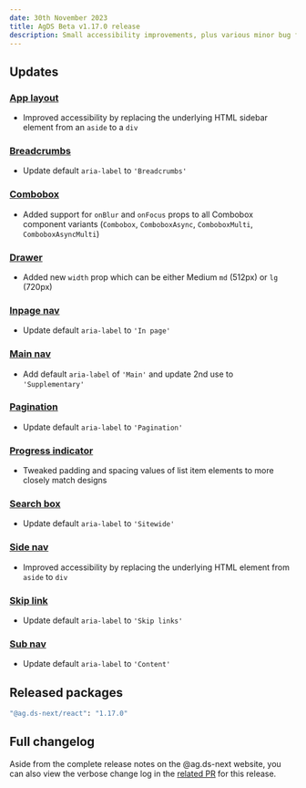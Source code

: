 ```yaml
---
date: 30th November 2023
title: AgDS Beta v1.17.0 release
description: Small accessibility improvements, plus various minor bug fixes and improvements.
---
```


## Updates

### [App layout](/components/app-layout)

- Improved accessibility by replacing the underlying HTML sidebar element from an `aside` to a `div`

### [Breadcrumbs](/components/breadcrumbs)

- Update default `aria-label` to `'Breadcrumbs'`

### [Combobox](/components/combobox)

- Added support for `onBlur` and `onFocus` props to all Combobox component variants (`Combobox`, `ComboboxAsync`, `ComboboxMulti`, `ComboboxAsyncMulti`)

### [Drawer](/components/drawer)

- Added new `width` prop which can be either Medium `md` (512px) or `lg` (720px)

### [Inpage nav](/components/inpage-nav)

- Update default `aria-label` to `'In page'`

### [Main nav](/components/main-nav)

- Add default `aria-label` of `'Main'` and update 2nd use to `'Supplementary'`

### [Pagination](/components/pagination)

- Update default `aria-label` to `'Pagination'`

### [Progress indicator](/components/progress-indicator)

- Tweaked padding and spacing values of list item elements to more closely match designs

### [Search box](/components/search-box)

- Update default `aria-label` to `'Sitewide'`

### [Side nav](/components/side-nav)

- Improved accessibility by replacing the underlying HTML element from `aside` to `div`

### [Skip link](/components/skip-link)

- Update default `aria-label` to `'Skip links'`

### [Sub nav](/components/sub-nav)

- Update default `aria-label` to `'Content'`

## Released packages

```sh
"@ag.ds-next/react": "1.17.0"
```

## Full changelog

Aside from the complete release notes on the @ag.ds-next website, you can also view the verbose change log in the [related PR](https://github.com/agriculturegovau/agds-next/pull/1492) for this release.
